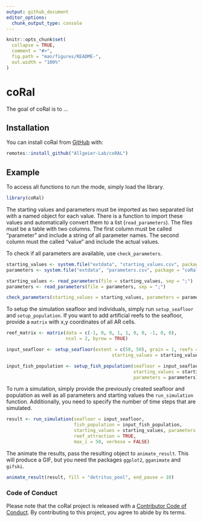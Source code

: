```yaml
---
output: github_document
editor_options: 
  chunk_output_type: console
---
```


<!-- README.md is generated from README.Rmd. Please edit that file -->

```r
knitr::opts_chunk$set(
  collapse = TRUE,
  comment = "#>",
  fig.path = "man/figures/README-",
  out.width = "100%"
)
```

# coRal

<!-- badges: start -->
<!-- badges: end -->

The goal of coRal is to ...

## Installation

You can install coRal from [GitHub](https://github.com/Allgeier-Lab/coRal) with:

``` r
remotes::install_github("Allgeier-Lab/coRAL")
```

<!-- Add CRAN link if applicable -->

## Example

To access all functions to run the mode, simply load the library. 

```r
library(coRal)
```

The starting values and parameters must be imported as two separated list with a named object for each value. There is a function to import these values and automatically convert them to a list (`read_parameters`). The files must be a table with two columns. The first column must be called "parameter" and include a string of all parameter names. The second column must the called "value" and include the actual values.

To check if all parameters are available, use `check_parameters`.


```r
starting_values <- system.file("extdata", "starting_values.csv", package = "coRal")
parameters <- system.file("extdata", "parameters.csv", package = "coRal")

starting_values <- read_parameters(file = starting_values, sep = ";")
parameters <- read_parameters(file = parameters, sep = ";")

check_parameters(starting_values = starting_values, parameters = parameters)
```

To setup the simulation seafloor and individuals, simply run `setup_seafloor` and `setup_population`. If you want to add artificial reefs to the seafloor, provide a `matrix` with x,y coordinates of all AR cells.

```r
reef_matrix <- matrix(data = c(-1, 0, 0, 1, 1, 0, 0, -1, 0, 0), 
                      ncol = 2, byrow = TRUE)

input_seafloor <- setup_seafloor(extent = c(50, 50), grain = 1, reefs = reef_matrix, 
                                       starting_values = starting_values, parameters = parameters)

input_fish_population <- setup_fish_population(seafloor = input_seafloor, 
                                               starting_values = starting_values, 
                                               parameters = parameters)
```

To rum a simulation, simply provide the previously created seafloor and population as well as all parameters and starting values the `run_simulation` function. Additionally, you need to specify the number of time steps that are simulated.

```r
result <- run_simulation(seafloor = input_seafloor, 
                         fish_population = input_fish_population, 
                         starting_values = starting_values, parameters = parameters, 
                         reef_attraction = TRUE,
                         max_i = 50, verbose = FALSE)
```

The animate the results, pass the resulting object to `animate_result`. This will produce a GIF, but you need the packages `ggplot2`, `gganimate` and `gifski`.

```r

animate_result(result, fill = "detritus_pool", end_pause = 10)

``` 

### Code of Conduct

Please note that the coRal project is released with a [Contributor Code of Conduct](https://contributor-covenant.org/version/2/0/CODE_OF_CONDUCT.html). By contributing to this project, you agree to abide by its terms.

